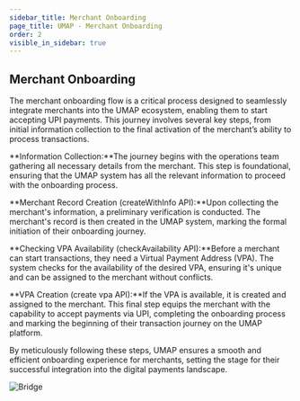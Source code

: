 ```yaml
---
sidebar_title: Merchant Onboarding
page_title: UMAP - Merchant Onboarding
order: 2
visible_in_sidebar: true
---
```


## Merchant Onboarding

The merchant onboarding flow is a critical process designed to seamlessly integrate merchants into the UMAP ecosystem, enabling them to start accepting UPI payments. This journey involves several key steps, from initial information collection to the final activation of the merchant’s ability to process transactions.

**Information Collection:**The journey begins with the operations team gathering all necessary details from the merchant. This step is foundational, ensuring that the UMAP system has all the relevant information to proceed with the onboarding process.

**Merchant Record Creation (createWithInfo API):**Upon collecting the merchant's information, a preliminary verification is conducted. The merchant's record is then created in the UMAP system, marking the formal initiation of their onboarding journey.

**Checking VPA Availability (checkAvailability API):**Before a merchant can start transactions, they need a Virtual Payment Address (VPA). The system checks for the availability of the desired VPA, ensuring it's unique and can be assigned to the merchant without conflicts.

**VPA Creation (create vpa API):**If the VPA is available, it is created and assigned to the merchant. This final step equips the merchant with the capability to accept payments via UPI, completing the onboarding process and marking the beginning of their transaction journey on the UMAP platform.

By meticulously following these steps, UMAP ensures a smooth and efficient onboarding experience for merchants, setting the stage for their successful integration into the digital payments landscape.

<img
  src="https://storage.googleapis.com/strapi-assets/latest/merchant-onboarding/merchant-onboarding.png"
  alt="Bridge"
/>